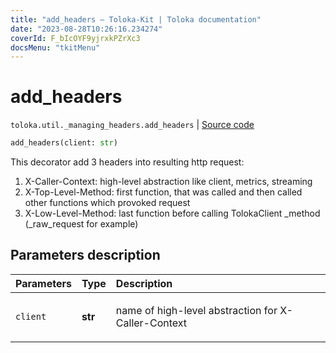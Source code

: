 ```yaml
---
title: "add_headers — Toloka-Kit | Toloka documentation"
date: "2023-08-28T10:26:16.234274"
coverId: F_bIcOYF9yjrxkPZrXc3
docsMenu: "tkitMenu"
---
```


# add_headers

`toloka.util._managing_headers.add_headers` | [Source code](https://github.com/Toloka/toloka-kit/blob/v1.2.1/src/util/_managing_headers.py#L48)

```python
add_headers(client: str)
```

This decorator add 3 headers into resulting http request:

1) X-Caller-Context: high-level abstraction like client, metrics, streaming
2) X-Top-Level-Method: first function, that was called and then called other functions which provoked request
3) X-Low-Level-Method: last function before calling TolokaClient _method (_raw_request for example)

## Parameters description

| Parameters | Type | Description |
| :----------| :----| :-----------|
`client`|**str**|<p>name of high-level abstraction for X-Caller-Context</p>